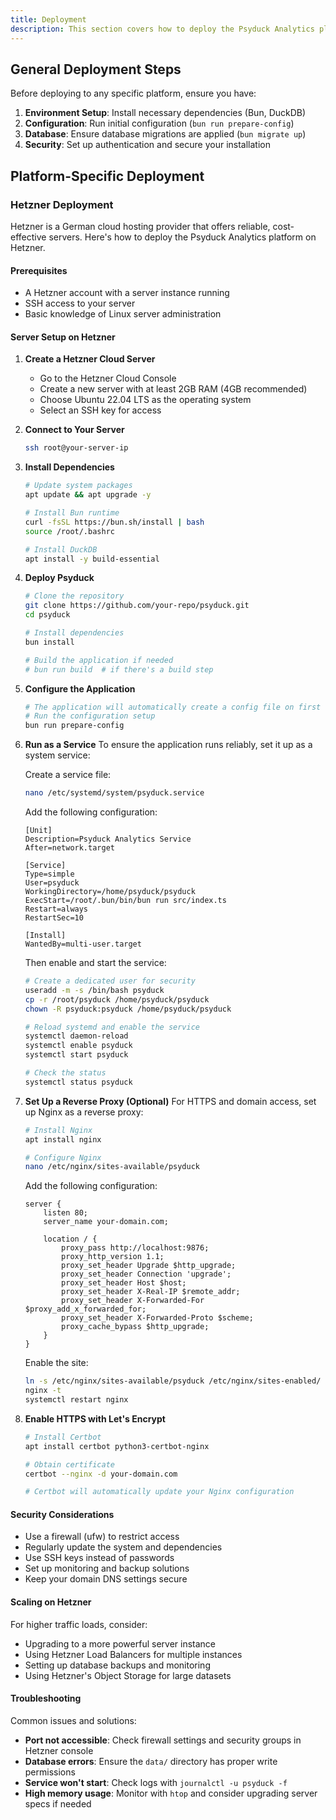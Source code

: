 ```yaml
---
title: Deployment
description: This section covers how to deploy the Psyduck Analytics platform to various hosting platforms.
---
```


## General Deployment Steps

Before deploying to any specific platform, ensure you have:

1. **Environment Setup**: Install necessary dependencies (Bun, DuckDB)
2. **Configuration**: Run initial configuration (`bun run prepare-config`)
3. **Database**: Ensure database migrations are applied (`bun migrate up`)
4. **Security**: Set up authentication and secure your installation

## Platform-Specific Deployment

### Hetzner Deployment

Hetzner is a German cloud hosting provider that offers reliable, cost-effective servers. Here's how to deploy the Psyduck Analytics platform on Hetzner.

#### Prerequisites

- A Hetzner account with a server instance running
- SSH access to your server
- Basic knowledge of Linux server administration

#### Server Setup on Hetzner

1. **Create a Hetzner Cloud Server**
   - Go to the Hetzner Cloud Console
   - Create a new server with at least 2GB RAM (4GB recommended)
   - Choose Ubuntu 22.04 LTS as the operating system
   - Select an SSH key for access

2. **Connect to Your Server**
   ```bash
   ssh root@your-server-ip
   ```

3. **Install Dependencies**
   ```bash
   # Update system packages
   apt update && apt upgrade -y
   
   # Install Bun runtime
   curl -fsSL https://bun.sh/install | bash
   source /root/.bashrc
   
   # Install DuckDB
   apt install -y build-essential
   ```

4. **Deploy Psyduck**
   ```bash
   # Clone the repository
   git clone https://github.com/your-repo/psyduck.git
   cd psyduck
   
   # Install dependencies
   bun install
   
   # Build the application if needed
   # bun run build  # if there's a build step
   ```

5. **Configure the Application**
   ```bash
   # The application will automatically create a config file on first run
   # Run the configuration setup
   bun run prepare-config
   ```

6. **Run as a Service**
   To ensure the application runs reliably, set it up as a system service:
   
   Create a service file:
   ```bash
   nano /etc/systemd/system/psyduck.service
   ```
   
   Add the following configuration:
   ```
   [Unit]
   Description=Psyduck Analytics Service
   After=network.target
   
   [Service]
   Type=simple
   User=psyduck
   WorkingDirectory=/home/psyduck/psyduck
   ExecStart=/root/.bun/bin/bun run src/index.ts
   Restart=always
   RestartSec=10
   
   [Install]
   WantedBy=multi-user.target
   ```
   
   Then enable and start the service:
   ```bash
   # Create a dedicated user for security
   useradd -m -s /bin/bash psyduck
   cp -r /root/psyduck /home/psyduck/psyduck
   chown -R psyduck:psyduck /home/psyduck/psyduck
   
   # Reload systemd and enable the service
   systemctl daemon-reload
   systemctl enable psyduck
   systemctl start psyduck
   
   # Check the status
   systemctl status psyduck
   ```

7. **Set Up a Reverse Proxy (Optional)**
   For HTTPS and domain access, set up Nginx as a reverse proxy:
   
   ```bash
   # Install Nginx
   apt install nginx
   
   # Configure Nginx
   nano /etc/nginx/sites-available/psyduck
   ```
   
   Add the following configuration:
   ```
   server {
       listen 80;
       server_name your-domain.com;
       
       location / {
           proxy_pass http://localhost:9876;
           proxy_http_version 1.1;
           proxy_set_header Upgrade $http_upgrade;
           proxy_set_header Connection 'upgrade';
           proxy_set_header Host $host;
           proxy_set_header X-Real-IP $remote_addr;
           proxy_set_header X-Forwarded-For $proxy_add_x_forwarded_for;
           proxy_set_header X-Forwarded-Proto $scheme;
           proxy_cache_bypass $http_upgrade;
       }
   }
   ```
   
   Enable the site:
   ```bash
   ln -s /etc/nginx/sites-available/psyduck /etc/nginx/sites-enabled/
   nginx -t
   systemctl restart nginx
   ```

8. **Enable HTTPS with Let's Encrypt**
   ```bash
   # Install Certbot
   apt install certbot python3-certbot-nginx
   
   # Obtain certificate
   certbot --nginx -d your-domain.com
   
   # Certbot will automatically update your Nginx configuration
   ```

#### Security Considerations

- Use a firewall (ufw) to restrict access
- Regularly update the system and dependencies
- Use SSH keys instead of passwords
- Set up monitoring and backup solutions
- Keep your domain DNS settings secure

#### Scaling on Hetzner

For higher traffic loads, consider:

- Upgrading to a more powerful server instance
- Using Hetzner Load Balancers for multiple instances
- Setting up database backups and monitoring
- Using Hetzner's Object Storage for large datasets

#### Troubleshooting

Common issues and solutions:

- **Port not accessible**: Check firewall settings and security groups in Hetzner console
- **Database errors**: Ensure the `data/` directory has proper write permissions
- **Service won't start**: Check logs with `journalctl -u psyduck -f`
- **High memory usage**: Monitor with `htop` and consider upgrading server specs if needed